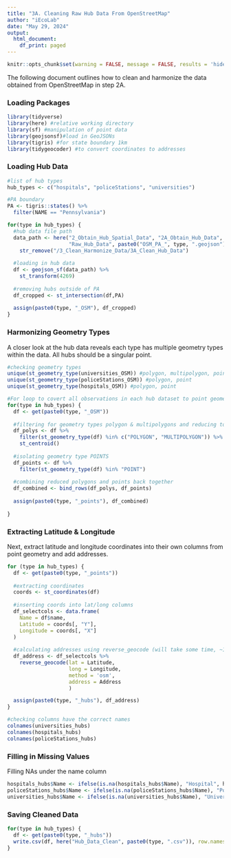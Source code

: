 ```yaml
---
title: "3A. Cleaning Raw Hub Data From OpenStreetMap"
author: "iEcoLab"
date: "May 29, 2024"
output:
  html_document:
    df_print: paged
---
```

```r
knitr::opts_chunk$set(warning = FALSE, message = FALSE, results = 'hide') 
```

The following document outlines how to clean and harmonize the data obtained from OpenStreetMap in step 2A. 

### **Loading Packages**
```r
library(tidyverse)
library(here) #relative working directory
library(sf) #manipulation of point data
library(geojsonsf)#load in GeoJSONs 
library(tigris) #for state boundary 1km
library(tidygeocoder) #to convert coordinates to addresses

```


### **Loading Hub Data**
```r
#list of hub types
hub_types <- c("hospitals", "policeStations", "universities")

#PA boundary
PA <- tigris::states() %>%
  filter(NAME == "Pennsylvania")

for(type in hub_types) {
  #hub data file path 
  data_path <- here("2_Obtain_Hub_Spatial_Data", "2A_Obtain_Hub_Data", 
                    "Raw_Hub_Data", paste0("OSM_PA_", type, ".geojson")) %>%
    str_remove("/3_Clean_Harmonize_Data/3A_Clean_Hub_Data")
  
  #loading in hub data
  df <- geojson_sf(data_path) %>%
    st_transform(4269)
  
  #removing hubs outside of PA
  df_cropped <- st_intersection(df,PA)
  
  assign(paste0(type, "_OSM"), df_cropped)
}
```
### **Harmonizing Geometry Types**
A closer look at the hub data reveals each type has multiple geometry types within the data. All hubs should be a singular point.
```r
#checking geometry types
unique(st_geometry_type(universities_OSM)) #polygon, multipolygon, point
unique(st_geometry_type(policeStations_OSM)) #polygon, point
unique(st_geometry_type(hospitals_OSM)) #polygon, point

#For loop to covert all observations in each hub dataset to point geometry
for(type in hub_types) {
  df <- get(paste0(type, "_OSM"))
  
  #filtering for geometry types polygon & multipolygons and reducing to centroid
  df_polys <- df %>%
    filter(st_geometry_type(df) %in% c("POLYGON", "MULTIPOLYGON")) %>%
    st_centroid()
  
  #isolating geometry type POINTS
  df_points <- df %>%
    filter(st_geometry_type(df) %in% "POINT")
  
  #combining reduced polygons and points back together
  df_combined <- bind_rows(df_polys, df_points)
  
  assign(paste0(type, "_points"), df_combined)
  
}
```
### **Extracting Latitude & Longitude**
Next, extract latitude and longitude coordinates into their own columns from point geometry and add addresses.
```r
for (type in hub_types) {
  df <- get(paste0(type, "_points"))
  
  #extracting coordinates
  coords <- st_coordinates(df)
  
  #inserting coords into lat/long columns
  df_selectcols <- data.frame(
    Name = df$name,
    Latitude = coords[, "Y"],
    Longitude = coords[, "X"]
  )
  
  #calculating addresses using reverse_geocode (will take some time, ~1   second/observation)
  df_address <- df_selectcols %>%
    reverse_geocode(lat = Latitude,
                    long = Longitude,
                    method = 'osm',
                    address = Address
                    )

  assign(paste0(type, "_hubs"), df_address)
}

#checking columns have the correct names
colnames(universities_hubs)
colnames(hospitals_hubs)
colnames(policeStations_hubs)
```
### **Filling in Missing Values**
Filling NAs under the name column
```r
hospitals_hubs$Name <- ifelse(is.na(hospitals_hubs$Name), "Hospital", hospitals_hubs$Name)
policeStations_hubs$Name <- ifelse(is.na(policeStations_hubs$Name), "Police Station", policeStations_hubs$Name)
universities_hubs$Name <- ifelse(is.na(universities_hubs$Name), "University", universities_hubs$Name)
```

### **Saving Cleaned Data**
```r
for(type in hub_types) {
  df <- get(paste0(type, "_hubs"))
  write.csv(df, here("Hub_Data_Clean", paste0(type, ".csv")), row.names = FALSE)
}
```

